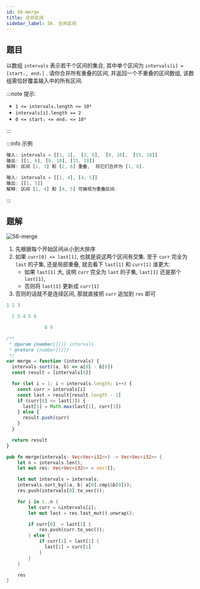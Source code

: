 ```yaml
---
id: 56-merge
title: 合并区间
sidebar_label: 56. 合并区间
---
```


## 题目

以数组 `intervals` 表示若干个区间的集合, 其中单个区间为 `intervals[i] = [startᵢ, endᵢ]` . 请你合并所有重叠的区间, 并返回一个不重叠的区间数组, 该数组需恰好覆盖输入中的所有区间.

:::note 提示:

- `1 <= intervals.length <= 10⁴`
- `intervals[i].length == 2`
- `0 <= startᵢ <= endᵢ <= 10⁴`

:::

:::info 示例

```ts
输入: intervals = [[1, 3],  [2, 6],  [8, 10],  [15, 18]]
输出: [[1, 6], [8, 10], [15, 18]]
解释: 区间 [1, 3] 和 [2, 6] 重叠,  将它们合并为 [1, 6].
```

```ts
输入: intervals = [[1, 4], [4, 5]]
输出: [[1, 5]]
解释: 区间 [1, 4] 和 [4, 5] 可被视为重叠区间.
```

:::

## 题解

![56-merge](../../static/img/56-merge.gif)

1. 先根据每个开始区间从小到大排序
2. 如果 `curr[0] <= last[1]`, 也就是说这两个区间有交集. 至于 `curr` 完全为 `last` 的子集, 还是局部重叠, 就去看下 `last[1]` 和 `curr[1]` 谁更大:
   - 如果 `last[1]` 大, 说明 `curr` 完全为 `last` 的子集, `last[1]` 还是那个 `last[1]`,
   - 否则将 `last[1]` 更新成 `curr[1]`
3. 否则的话就不是连续区间, 那就直接把 `curr` 追加到 `res` 即可

```ts
1 2 3

  2 3 4 5 6

              8 9
```


<Tabs>
  <TabItem value="JavaScript" label="JavaScript" default>

```ts
/**
 * @param {number[][]} intervals
 * @return {number[][]}
 */
var merge = function (intervals) {
  intervals.sort((a, b) => a[0] - b[0])
  const result = [intervals[0]]

  for (let i = 1; i < intervals.length; i++) {
    const curr = intervals[i]
    const last = result[result.length - 1]
    if (curr[0] <= last[1]) {
      last[1] = Math.max(last[1], curr[1])
    } else {
      result.push(curr)
    }
  }

  return result
}
```

</TabItem>
<TabItem value="Rust" label="Rust">

```rust
pub fn merge(intervals: Vec<Vec<i32>>) -> Vec<Vec<i32>> {
    let n = intervals.len();
    let mut res: Vec<Vec<i32>> = vec![];

    let mut intervals = intervals;
    intervals.sort_by(|a, b| a[0].cmp(&b[0]));
    res.push(intervals[0].to_vec());

    for i in 1..n {
        let curr = &intervals[i];
        let mut last = res.last_mut().unwrap();

        if curr[0]  > last[1] {
            res.push(curr.to_vec());
        } else {
            if curr[1] > last[1] {
              last[1] = curr[1]
            }
        }
    }

    res
}
```

</TabItem>
</Tabs>
